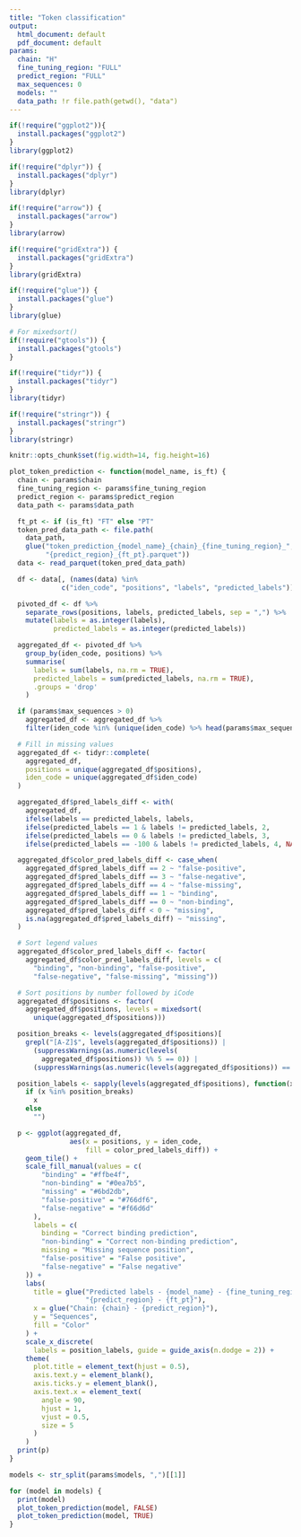 ```yaml
---
title: "Token classification"
output:
  html_document: default
  pdf_document: default
params:
  chain: "H"
  fine_tuning_region: "FULL"
  predict_region: "FULL"
  max_sequences: 0
  models: ""
  data_path: !r file.path(getwd(), "data")
---
```

```r
if(!require("ggplot2")){
  install.packages("ggplot2")
}
library(ggplot2)

if(!require("dplyr")) {
  install.packages("dplyr")
}
library(dplyr)

if(!require("arrow")) {
  install.packages("arrow")
}
library(arrow)

if(!require("gridExtra")) {
  install.packages("gridExtra")
}
library(gridExtra)

if(!require("glue")) {
  install.packages("glue")
}
library(glue)

# For mixedsort()
if(!require("gtools")) {
  install.packages("gtools")
}

if(!require("tidyr")) {
  install.packages("tidyr")
}
library(tidyr)

if(!require("stringr")) {
  install.packages("stringr")
}
library(stringr)

knitr::opts_chunk$set(fig.width=14, fig.height=16)
```

```r
plot_token_prediction <- function(model_name, is_ft) {
  chain <- params$chain
  fine_tuning_region <- params$fine_tuning_region
  predict_region <- params$predict_region
  data_path <- params$data_path

  ft_pt <- if (is_ft) "FT" else "PT"
  token_pred_data_path <- file.path(
    data_path,
    glue("token_prediction_{model_name}_{chain}_{fine_tuning_region}_",
         "{predict_region}_{ft_pt}.parquet"))
  data <- read_parquet(token_pred_data_path)

  df <- data[, (names(data) %in%
             c("iden_code", "positions", "labels", "predicted_labels"))]

  pivoted_df <- df %>%
    separate_rows(positions, labels, predicted_labels, sep = ",") %>%
    mutate(labels = as.integer(labels),
           predicted_labels = as.integer(predicted_labels))

  aggregated_df <- pivoted_df %>%
    group_by(iden_code, positions) %>%
    summarise(
      labels = sum(labels, na.rm = TRUE),
      predicted_labels = sum(predicted_labels, na.rm = TRUE),
      .groups = 'drop'
    )

  if (params$max_sequences > 0)
    aggregated_df <- aggregated_df %>%
    filter(iden_code %in% (unique(iden_code) %>% head(params$max_sequences)))

  # Fill in missing values
  aggregated_df <- tidyr::complete(
    aggregated_df,
    positions = unique(aggregated_df$positions),
    iden_code = unique(aggregated_df$iden_code)
  )

  aggregated_df$pred_labels_diff <- with(
    aggregated_df,
    ifelse(labels == predicted_labels, labels,
    ifelse(predicted_labels == 1 & labels != predicted_labels, 2,
    ifelse(predicted_labels == 0 & labels != predicted_labels, 3,
    ifelse(predicted_labels == -100 & labels != predicted_labels, 4, NA)))))

  aggregated_df$color_pred_labels_diff <- case_when(
    aggregated_df$pred_labels_diff == 2 ~ "false-positive",
    aggregated_df$pred_labels_diff == 3 ~ "false-negative",
    aggregated_df$pred_labels_diff == 4 ~ "false-missing",
    aggregated_df$pred_labels_diff == 1 ~ "binding",
    aggregated_df$pred_labels_diff == 0 ~ "non-binding",
    aggregated_df$pred_labels_diff < 0 ~ "missing",
    is.na(aggregated_df$pred_labels_diff) ~ "missing",
  )

  # Sort legend values
  aggregated_df$color_pred_labels_diff <- factor(
    aggregated_df$color_pred_labels_diff, levels = c(
      "binding", "non-binding", "false-positive",
      "false-negative", "false-missing", "missing"))

  # Sort positions by number followed by iCode
  aggregated_df$positions <- factor(
    aggregated_df$positions, levels = mixedsort(
      unique(aggregated_df$positions)))

  position_breaks <- levels(aggregated_df$positions)[
    grepl("[A-Z]$", levels(aggregated_df$positions)) |
      (suppressWarnings(as.numeric(levels(
        aggregated_df$positions)) %% 5 == 0)) |
      (suppressWarnings(as.numeric(levels(aggregated_df$positions)) == 1))]

  position_labels <- sapply(levels(aggregated_df$positions), function(x)
    if (x %in% position_breaks)
      x
    else
      "")

  p <- ggplot(aggregated_df,
               aes(x = positions, y = iden_code,
                   fill = color_pred_labels_diff)) +
    geom_tile() +
    scale_fill_manual(values = c(
        "binding" = "#ffbe4f",
        "non-binding" = "#0ea7b5",
        "missing" = "#6bd2db",
        "false-positive" = "#766df6",
        "false-negative" = "#f66d6d"
      ),
      labels = c(
        binding = "Correct binding prediction",
        "non-binding" = "Correct non-binding prediction",
        missing = "Missing sequence position",
        "false-positive" = "False positive",
        "false-negative" = "False negative"
    )) +
    labs(
      title = glue("Predicted labels - {model_name} - {fine_tuning_region} - ",
                   "{predict_region} - {ft_pt}"),
      x = glue("Chain: {chain} - {predict_region}"),
      y = "Sequences",
      fill = "Color"
    ) +
    scale_x_discrete(
      labels = position_labels, guide = guide_axis(n.dodge = 2)) +
    theme(
      plot.title = element_text(hjust = 0.5),
      axis.text.y = element_blank(),
      axis.ticks.y = element_blank(),
      axis.text.x = element_text(
        angle = 90,
        hjust = 1,
        vjust = 0.5,
        size = 5
      )
    )
  print(p)
}
```

```r
models <- str_split(params$models, ",")[[1]]

for (model in models) {
  print(model)
  plot_token_prediction(model, FALSE)
  plot_token_prediction(model, TRUE)
}
```
